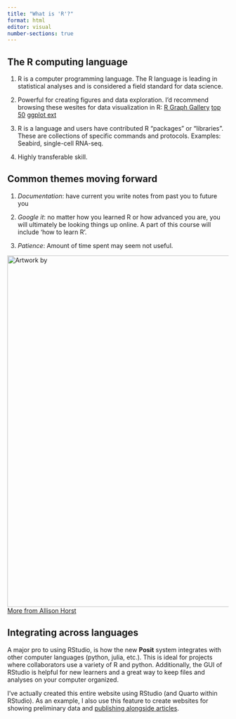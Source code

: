 ```yaml
---
title: "What is 'R'?"
format: html
editor: visual
number-sections: true
---
```


## The R computing language

1.  R is a computer programming language. The R language is leading in statistical analyses and is considered a field standard for data science.

2.  Powerful for creating figures and data exploration. I'd recommend browsing these wesites for data visualization in R: [R Graph Gallery](https://r-graph-gallery.com) [top 50](http://r-statistics.co/Top50-Ggplot2-Visualizations-MasterList-R-Code.html) [ggplot ext](https://exts.ggplot2.tidyverse.org/gallery/)

3.  R is a language and users have contributed R "packages" or "libraries". These are collections of specific commands and protocols. Examples: Seabird, single-cell RNA-seq.

4.  Highly transferable skill.

## Common themes moving forward

1.  *Documentation*: have current you write notes from past you to future you

2.  *Google it*: no matter how you learned R or how advanced you are, you will ultimately be looking things up online. A part of this course will include 'how to learn R'.

3.  *Patience*: Amount of time spent may seem not useful.

![Artwork by](images/FnryDNlaAAAnhrq.jpeg){fig-align="center" width="800"} [More from Allison Horst](https://allisonhorst.com/)

## Integrating across languages

A major pro to using RStudio, is how the new **Posit** system integrates with other computer languages (python, julia, etc.). This is ideal for projects where collaborators use a variety of R and python. Additionally, the GUI of RStudio is helpful for new learners and a great way to keep files and analyses on your computer organized.

I've actually created this entire website using RStudio (and Quarto within RStudio). As an example, I also use this feature to create websites for showing preliminary data and [publishing alongside articles](https://shu251.github.io/microeuk-amplicon-survey/).
